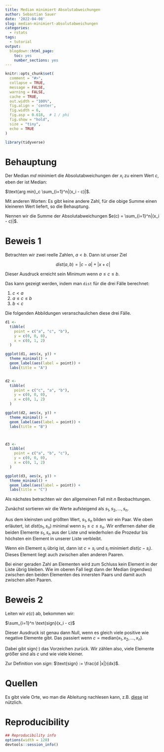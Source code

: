 ```yaml
---
title: Median minimiert Absolutabweichungen
author: Sebastian Sauer
date: '2022-04-08'
slug: median-minimiert-absolutabweichungen
categories:
  - rstats
tags:
  - tutorial
output:
  blogdown::html_page:
    toc: yes
    number_sections: yes
---
```




```r
knitr::opts_chunk$set(
  comment = "#>",
  collapse = TRUE,
  message = FALSE,
  warning = FALSE,
  cache = TRUE,
  out.width = "100%",
  fig.align = 'center',
  fig.width = 6,
  fig.asp = 0.618,  # 1 / phi
  fig.show = "hold",
  size = "tiny",
  echo = TRUE
)
```


```r
library(tidyverse)
```



# Behauptung

Der Median $md$ minimiert die Absolutabweichungen der $x_i$ zu einem Wert $c$, eben der ist Median:

$\text{arg min}_c \sum_{i=1}^n|(x_i - c)|$.

Mit anderen Worten: Es gibt keine andere Zahl, für die obige Summe einen kleineren Wert liefert,
so die Behauptung.

Nennen wir die Summe der Absolutabweichungen $e(c) = \sum_{i=1}^n|(x_i - c)|$.


# Beweis 1

Betrachten wir zwei reelle Zahlen, $a < b$.
Dann ist unser Ziel

$$dist(a,b) = |c - a| + |x+c|$$

Dieser Ausdruck erreicht sein Minimum wenn $a \le c \le b$.

Das kann gezeigt werden, indem man `dist` für die drei Fälle berechnet:

1. $c < a$
2. $a \le c \le b$
3. $b < c$

Die folgenden Abbildungen veranschaulichen diese drei Fälle.

```r
d1 <-
  tibble(
    point = c("a", "c", "b"),
    y = c(0, 0, 0),
    x = c(0, 1, 2)
  )

ggplot(d1, aes(x, y)) +
  theme_minimal() +
  geom_label(aes(label = point)) +
  labs(title = "A")


d2 <-
  tibble(
    point = c("c", "a", "b"),
    y = c(0, 0, 0),
    x = c(0, 1, 2)
  )

ggplot(d2, aes(x, y)) +
  theme_minimal() +
  geom_label(aes(label = point)) +
  labs(title = "B")



d3 <-
  tibble(
    point = c("a", "b", "c"),
    y = c(0, 0, 0),
    x = c(0, 1, 2)
  )

ggplot(d3, aes(x, y)) +
  theme_minimal() +
  geom_label(aes(label = point)) +
  labs(title = "C")

```


Als nächstes betrachten wir den allgemeinen Fall mit $n$ Beobachtungen. 

Zunächst sortieren wir die Werte aufsteigend als $s_1, s_2, \ldots, s_n$.

Aus dem kleinsten und größten Wert, $s_1, s_n$ bilden wir ein Paar.
Wie oben erläutert, ist $dist(s_1, s_n)$ minimal wenn $s_1 \le c \le s_n$.
Wir entfernen daher die beiden Elemente $s_1, s_n$ aus der Liste und
wiederholen die Prozedur bis höchsten ein Element in unserer Liste verbleibt.

Wenn ein Element $s_i$ übrig ist, dann ist $c=s_i$ und $s_i$ minimiert $dist(c - s_i)$.
Dieses Element liegt auch zwischen allen anderen Paaren.

Bei einer geraden Zahl an Elementen wird zum Schluss kein Element in der Liste übrig bleiben.
Wie im oberen Fall liegt dann der Median (irgendwo) zwischen den beiden Elementen des innersten Paars und damit auch zwischen allen Paaren.





# Beweis 2


Leiten wir $e(c)$ ab, bekommen wir:

$\sum_{i=1}^n \text{sign}(x_i - c)$

Dieser Ausdruck ist genau dann Null, wenn es gleich viele positive wie negative Elemente gibt.
Das passiert wenn $c =  \text{median}(x_1, x_2, \ldots, x_n)$.

Dabei gibt $\text{sign}(\cdot)$ das Vorzeichen zurück. 
Wir zählen also, viele Elemente größer sind als $c$ und wie viele kleiner.

Zur Definition von $sign$: $\text{sign} := \frac{d |x|}{dx}$.



# Quellen

Es gibt viele Orte, wo man die Ableitung nachlesen kann, z.B. [diese](https://math.stackexchange.com/questions/113270/the-median-minimizes-the-sum-of-absolute-deviations-the-ell-1-norm) ist nützlich.




# Reproducibility

```r
## Reproducibility info
options(width = 120)
devtools::session_info()

```


